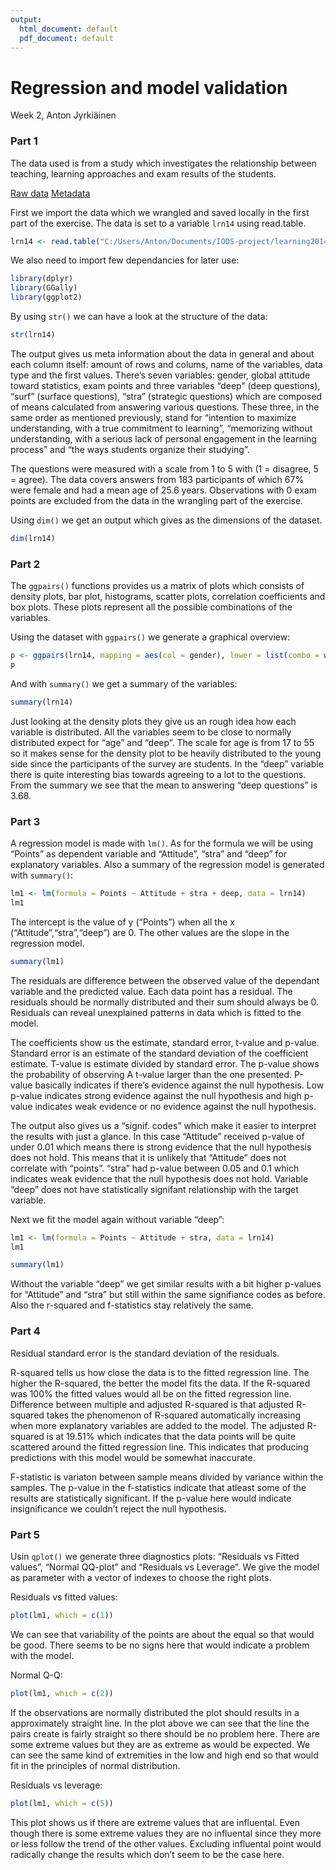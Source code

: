 ```yaml
---
output:
  html_document: default
  pdf_document: default
---
```

# Regression and model validation
Week 2, 
Anton Jyrkiäinen

### Part 1

The data used is from a study which investigates the relationship between teaching, learning approaches and exam results of the students.

[Raw data](http://www.helsinki.fi/~kvehkala/JYTmooc/JYTOPKYS3-data.txt) 
[Metadata](http://www.helsinki.fi/~kvehkala/JYTmooc/JYTOPKYS2-meta.txt) 

First we import the data which we wrangled and saved locally in the first part of the exercise. The data is set to a variable ```lrn14``` using read.table. 

```r
lrn14 <- read.table("C:/Users/Anton/Documents/IODS-project/learning2014.txt")
```

We also need to import few dependancies for later use:
```r
library(dplyr)
library(GGally)
library(ggplot2)
```

By using ```str()``` we can have a look at the structure of the data:

```r
str(lrn14)
```

The output gives us meta information about the data in general and about each column itself: amount of rows and colums, name of the variables, data type and the first values. There's seven variables: gender, global attitude toward statistics, exam points and three variables "deep" (deep questions), "surf" (surface questions), "stra" (strategic questions) which are composed of means calculated from answering various questions. These three, in the same order as mentioned previously, stand for "intention to maximize understanding, with a true commitment to learning", "memorizing without understanding, with a serious lack of personal engagement in the learning process" and "the ways students organize their studying".

The questions were measured with a scale from 1 to 5 with (1 = disagree, 5 = agree). The data covers answers from 183 participants of which 67% were female and had a mean age of 25.6 years. Observations with 0 exam points are excluded from the data in the wrangling part of the exercise.

Using ```dim()``` we get an output which gives as the dimensions of the dataset.
```r
dim(lrn14)
```

### Part 2

The ```ggpairs()``` functions provides us a matrix of plots which consists of density plots, bar plot, histograms, scatter plots, correlation coefficients and box plots. These plots represent all the possible combinations of the variables.

Using the dataset with ```ggpairs()``` we generate a graphical overview:

```r
p <- ggpairs(lrn14, mapping = aes(col = gender), lower = list(combo = wrap("facethist", bins = 20)))
p
```


And with ```summary()``` we get a summary of the variables:

```r
summary(lrn14)
```

Just looking at the density plots they give us an rough idea how each variable is distributed. All the variables seem to be close to normally distributed expect for "age" and "deep". The scale for age is from 17 to 55 so it makes sense for the density plot to be heavily distributed to the young side since the participants of the survey are students. In the "deep" variable there is quite interesting bias towards agreeing to a lot to the questions. From the summary we see that the mean to answering "deep questions" is 3.68.

### Part 3

A regression model is made with ```lm()```. As for the formula we will be using "Points" as dependent variable and "Attitude", "stra" and "deep" for explanatory variables. Also a summary of the regression model is generated with ```summary()```:

```r
lm1 <- lm(formula = Points ~ Attitude + stra + deep, data = lrn14)
lm1
```

The intercept is the value of y ("Points") when all the x ("Attitude","stra","deep") are 0. The other values are the slope in the regression model.

```r
summary(lm1)
```

The residuals are difference between the observed value of the dependant variable and the predicted value. Each data point has a residual. The residuals should be normally distributed and their sum should always be 0. Residuals can reveal unexplained patterns in data which is fitted to the model.

The coefficients show us the estimate, standard error, t-value and p-value. Standard error is an estimate of the standard deviation of the coefficient estimate. T-value is estimate divided by standard error. The p-value shows the probability of observing A t-value larger than the one presented. P-value basically indicates if there's evidence against the null hypothesis. Low p-value
indicates strong evidence against the null hypothesis and high p-value indicates weak evidence or no evidence against the null hypothesis.

The output also gives us a "signif. codes" which make it easier to interpret the results with just a glance. In this case "Attitude" received p-value of under 0.01 which means there is strong evidence that the null hypothesis does not hold. This means that it is unlikely that "Attitude" does not correlate with "points". "stra" had p-value between 0.05 and 0.1 which indicates weak evidence that the null hypothesis does not hold. Variable "deep" does not have statistically signifant relationship with the target variable.

Next we fit the model again without variable "deep":

```r
lm1 <- lm(formula = Points ~ Attitude + stra, data = lrn14)
lm1
```

```r
summary(lm1)
```

Without the variable "deep" we get similar results with a bit higher p-values for "Attitude" and "stra" but still within the same signifiance codes as before. Also the r-squared and f-statistics stay relatively the same.

### Part 4

Residual standard error is the standard deviation of the residuals.

R-squared tells us how close the data is to the fitted regression line. The higher the R-squared, the better the model fits the data. If the R-squared was 100% the fitted values would all be on the fitted regression line. Difference between multiple and adjusted R-squared is that adjusted R-squared takes the phenomenon of R-squared automatically increasing when more explanatory variables are added to the model. The adjusted R-squared is at 19.51% which indicates that the data points will be quite scattered around the fitted regression line. This indicates that producing predictions with this model would be somewhat inaccurate. 

F-statistic is variaton between sample means divided by variance within the samples. The p-value in the f-statistics indicate that atleast some of the results are statistically significant. If the p-value here would indicate insignificance we couldn't reject the null hypothesis.

### Part 5

Usin ```qplot()``` we generate three diagnostics plots: "Residuals vs Fitted values", "Normal QQ-plot" and "Residuals vs Leverage". We give the model as parameter with a vector of indexes
to choose the right plots.

Residuals vs fitted values:

```r
plot(lm1, which = c(1))
```

We can see that variability of the points are about the equal so that would be good. There seems to be no signs here that would indicate a problem with the model.

Normal Q-Q:

```r
plot(lm1, which = c(2))
```

If the observations are normally distributed the plot should results in a approximately straight line. In the plot above we can see that the line the pairs create is fairly straight so there should be no problem here. There are some extreme values but they are as extreme as would be expected. We can see the same kind of extremities in the low and high end so that would fit in the principles of normal distribution.

Residuals vs leverage:

```r
plot(lm1, which = c(5))
```

This plot shows us if there are extreme values that are influental. Even though there is some extreme values they are no influental since they more or less follow the trend of the other values. Excluding influental point would radically change the results which don't seem to be the case here.
